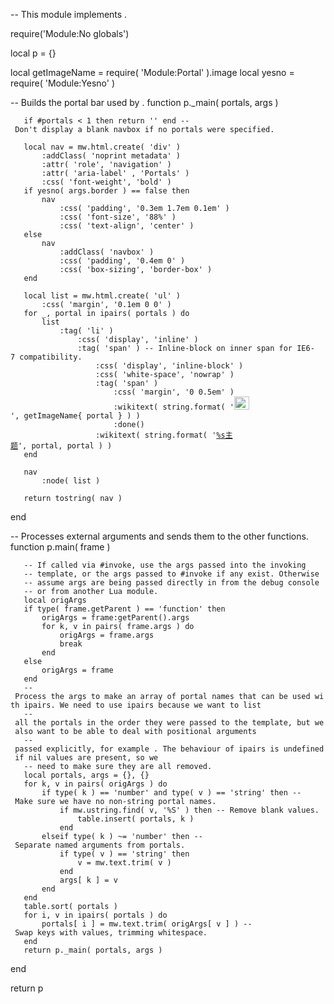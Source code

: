 -- This module implements {{portal bar}}.

require('Module:No globals')

local p = {}

local getImageName = require( 'Module:Portal' ).image
local yesno = require( 'Module:Yesno' )

-- Builds the portal bar used by {{portal bar}}.
function p._main( portals, args )
	if #portals < 1 then return '' end -- Don't display a blank navbox if no portals were specified.
	
	local nav = mw.html.create( 'div' )
		:addClass( 'noprint metadata' )
		:attr( 'role', 'navigation' )
		:attr( 'aria-label' , 'Portals' )
		:css( 'font-weight', 'bold' )
	if yesno( args.border ) == false then
		nav
			:css( 'padding', '0.3em 1.7em 0.1em' )
			:css( 'font-size', '88%' )
			:css( 'text-align', 'center' )
	else
		nav
			:addClass( 'navbox' )
			:css( 'padding', '0.4em 0' )
            :css( 'box-sizing', 'border-box' )
	end
	
	local list = mw.html.create( 'ul' )
		:css( 'margin', '0.1em 0 0' )
	for _, portal in ipairs( portals ) do
		list
			:tag( 'li' )
				:css( 'display', 'inline' )
				:tag( 'span' ) -- Inline-block on inner span for IE6-7 compatibility.
					:css( 'display', 'inline-block' )
					:css( 'white-space', 'nowrap' )
					:tag( 'span' )
						:css( 'margin', '0 0.5em' )
						:wikitext( string.format( '[[File:%s|24x21px]]', getImageName{ portal } ) )
						:done()
					:wikitext( string.format( '[[Portal:%s|%s主题]]', portal, portal ) )
	end
	
	nav
		:node( list )
	
	return tostring( nav )
end

-- Processes external arguments and sends them to the other functions.
function p.main( frame )
	-- If called via #invoke, use the args passed into the invoking
	-- template, or the args passed to #invoke if any exist. Otherwise
	-- assume args are being passed directly in from the debug console
	-- or from another Lua module.
	local origArgs
	if type( frame.getParent ) == 'function' then
		origArgs = frame:getParent().args
		for k, v in pairs( frame.args ) do
			origArgs = frame.args
			break
		end
	else
		origArgs = frame
	end
	-- Process the args to make an array of portal names that can be used with ipairs. We need to use ipairs because we want to list
	-- all the portals in the order they were passed to the template, but we also want to be able to deal with positional arguments
	-- passed explicitly, for example {{portal|2=Politics}}. The behaviour of ipairs is undefined if nil values are present, so we
	-- need to make sure they are all removed.
	local portals, args = {}, {}
	for k, v in pairs( origArgs ) do
		if type( k ) == 'number' and type( v ) == 'string' then -- Make sure we have no non-string portal names.
			if mw.ustring.find( v, '%S' ) then -- Remove blank values.
				table.insert( portals, k )
			end
		elseif type( k ) ~= 'number' then -- Separate named arguments from portals.
			if type( v ) == 'string' then
				v = mw.text.trim( v )
			end
			args[ k ] = v
		end
	end
	table.sort( portals )
	for i, v in ipairs( portals ) do
		portals[ i ] = mw.text.trim( origArgs[ v ] ) -- Swap keys with values, trimming whitespace.
	end
	return p._main( portals, args )
end

return p